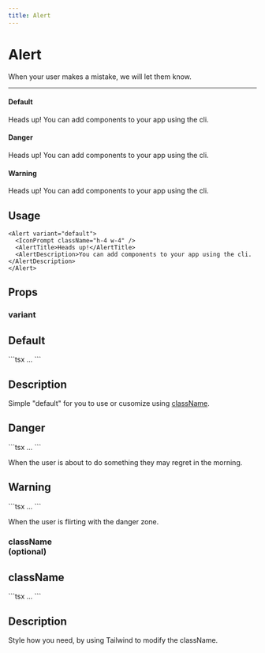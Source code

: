 ```yaml
---
title: Alert
---
```


# Alert

When your user makes a mistake, we will let them know.

---



#### Default

<Alert variant="default">
  <IconPrompt className="h-4 w-4" />
  <AlertTitle>Heads up!</AlertTitle>
  <AlertDescription>You can add components to your app using the cli.</AlertDescription>
</Alert>

#### Danger

<Alert variant="destructive">
  <IconPrompt className="h-4 w-4" />
  <AlertTitle>Heads up!</AlertTitle>
  <AlertDescription>You can add components to your app using the cli.</AlertDescription>
</Alert>

#### Warning

<Alert variant="warning">
  <IconPrompt className="h-4 w-4" />
  <AlertTitle>Heads up!</AlertTitle>
  <AlertDescription>You can add components to your app using the cli.</AlertDescription>
</Alert>

## Usage

```tsx
<Alert variant="default">
  <IconPrompt className="h-4 w-4" />
  <AlertTitle>Heads up!</AlertTitle>
  <AlertDescription>You can add components to your app using the cli.</AlertDescription>
</Alert>
```

## Props

### variant

<div className="flex items gap-5">
  <div>
    <h2 className="text-center underline">Default</h2>
    ```tsx
    <Alert variant="default">...</Alert>
    ```
  </div>
  <div>
    <h2 className="text-center underline">Description</h2>
    <p className="pt-5 px-10">
      Simple "default" for you to use or cusomize using <u>className</u>.
    </p>
  </div>
</div>

<div className="flex items gap-5">
  <div>
    <h2 className="text-center underline">Danger</h2>
    ```tsx
    <Alert variant="danger">...</Alert>
    ```
  </div>
  <div>
    <p className="mt-7 pt-5 px-10">When the user is about to do something they may regret in the morning.</p>
  </div>
</div>

<div className="flex items gap-5">
  <div>
    <h2 className="text-center underline">Warning</h2>
    ```tsx
    <Alert variant="warning">...</Alert>
    ```
  </div>
  <div>
    <p className="mt-7 pt-5 px-10">When the user is flirting with the danger zone.</p>
  </div>
</div>

### className <br /> (optional)

<div className='flex justify-between gap-3 my-10'>

<div className="flex flex-col">
  <h2 className="text-center underline">className</h2>
  ```tsx
  <Accordion className="...">...</Accordion>
  ```
</div>

<div className="flex flex-col">
  <h2 className="text-center underline">Description</h2>
  <p className="flex mt-6 px-4">Style how you need, by using Tailwind to modify the className.</p>
</div>
</div>
